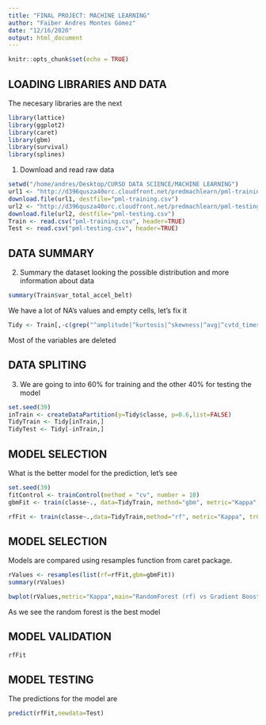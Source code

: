```yaml
---
title: "FINAL PROJECT: MACHINE LEARNING"
author: "Faiber Andres Montes Gómez"
date: "12/16/2020"
output: html_document
---
```


```r
knitr::opts_chunk$set(echo = TRUE)
```

## LOADING LIBRARIES AND DATA

The necesary libraries are the next

```r
library(lattice)
library(ggplot2)
library(caret)
library(gbm)
library(survival)
library(splines)
```

1) Download and read raw data

```r
setwd("/home/andres/Desktop/CURSO DATA SCIENCE/MACHINE LEARNING")
url1 <- "http://d396qusza40orc.cloudfront.net/predmachlearn/pml-training.csv"
download.file(url1, destfile="pml-training.csv")
url2 <- "http://d396qusza40orc.cloudfront.net/predmachlearn/pml-testing.csv"
download.file(url2, destfile="pml-testing.csv")
Train <- read.csv("pml-training.csv", header=TRUE)
Test <- read.csv("pml-testing.csv", header=TRUE)
```

## DATA SUMMARY

2) Summary the dataset looking the possible distribution and more information about data

```r
summary(Train$var_total_accel_belt)
```

We have a lot of NA's values and empty cells, let's fix it

```r
Tidy <- Train[,-c(grep("^amplitude|^kurtosis|^skewness|^avg|^cvtd_timestamp|^max|^min|^new_window|^raw_timestamp|^stddev|^var|^user_name|X",names(Train)))]
```

Most of the variables are deleted

## DATA SPLITING

3) We are going to into 60% for training and the other 40% for testing the model

```r
set.seed(39)
inTrain <- createDataPartition(y=Tidy$classe, p=0.6,list=FALSE)
TidyTrain <- Tidy[inTrain,]
TidyTest <- Tidy[-inTrain,]
```

## MODEL SELECTION

What is the better model for the prediction, let's see

```r
set.seed(39)
fitControl <- trainControl(method = "cv", number = 10)
gbmFit <- train(classe~., data=TidyTrain, method="gbm", metric="Kappa", trControl=fitControl,verbose=FALSE)
```

```r
rfFit <- train(classe~.,data=TidyTrain,method="rf", metric="Kappa", trControl=fitControl)
```

## MODEL SELECTION

Models are compared using resamples function from caret package. 

```r
rValues <- resamples(list(rf=rfFit,gbm=gbmFit))
summary(rValues)
```


```r
bwplot(rValues,metric="Kappa",main="RandomForest (rf) vs Gradient Boosting (gbm)")
```

As we see the random forest is the best model

## MODEL VALIDATION

```r
rfFit
```

## MODEL TESTING

The predictions for the model are

```r
predict(rfFit,newdata=Test)
```


